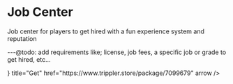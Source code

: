 # Job Center

Job center for players to get hired with a fun experience system and reputation

---@todo: add requirements like; license, job fees, a specific job or grade to get hired, etc...


<Cards>
  <Cards.Card
    icon={<TagIcon />}
    title="Get"
    href="https://www.trippler.store/package/7099679"
    arrow
  />
</Cards>